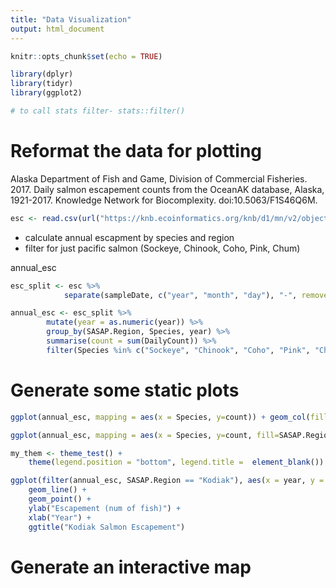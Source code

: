 ```yaml
---
title: "Data Visualization"
output: html_document
---
```


```r
knitr::opts_chunk$set(echo = TRUE)
```

```r
library(dplyr)
library(tidyr)
library(ggplot2)

# to call stats filter- stats::filter()
```

# Reformat the data for plotting

Alaska Department of Fish and Game, Division of Commercial Fisheries. 2017. Daily salmon escapement counts from the OceanAK database, Alaska, 1921-2017. Knowledge Network for Biocomplexity. doi:10.5063/F1S46Q6M.


```r
esc <- read.csv(url("https://knb.ecoinformatics.org/knb/d1/mn/v2/object/urn%3Auuid%3Af119a05b-bbe7-4aea-93c6-85434dcb1c5e", method = "libcurl"), stringsAsFactors = F)
```

* calculate annual escapment by species and region
* filter for just pacific salmon (Sockeye, Chinook, Coho, Pink, Chum)

annual_esc

```r
esc_split <- esc %>% 
            separate(sampleDate, c("year", "month", "day"), "-", remove=F)

annual_esc <- esc_split %>%
        mutate(year = as.numeric(year)) %>% 
        group_by(SASAP.Region, Species, year) %>%   
        summarise(count = sum(DailyCount)) %>% 
        filter(Species %in% c("Sockeye", "Chinook", "Coho", "Pink", "Chum"))

```



# Generate some static plots

```r
ggplot(annual_esc, mapping = aes(x = Species, y=count)) + geom_col(fill="blue")

ggplot(annual_esc, mapping = aes(x = Species, y=count, fill=SASAP.Region)) + geom_col()

```

```r
my_them <- theme_test() + 
    theme(legend.position = "bottom", legend.title =  element_blank())
```


```r
ggplot(filter(annual_esc, SASAP.Region == "Kodiak"), aes(x = year, y = count, color = Species)) + 
    geom_line() + 
    geom_point() + 
    ylab("Escapement (num of fish)") + 
    xlab("Year") + 
    ggtitle("Kodiak Salmon Escapement")


```



# Generate an interactive map